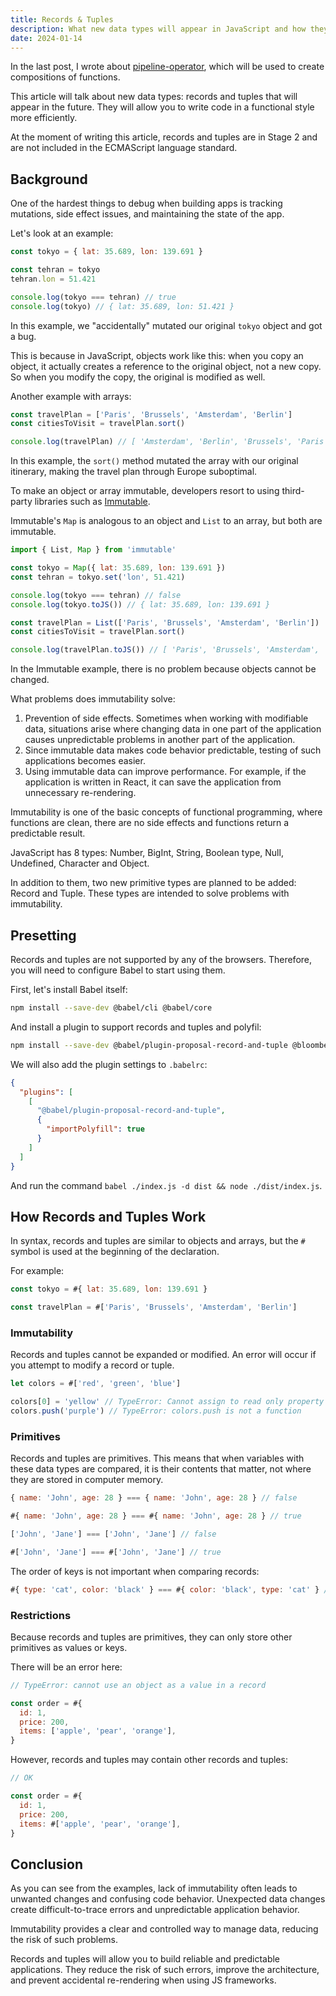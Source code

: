 ```yaml
---
title: Records & Tuples
description: What new data types will appear in JavaScript and how they will help us write reliable code and avoid bugs
date: 2024-01-14
---
```


In the last post, I wrote about [pipeline-operator](/en/blog/pipeline-operator), which will be used to create compositions of functions.

This article will talk about new data types: records and tuples that will appear in the future. They will allow you to write code in a functional style more efficiently.

At the moment of writing this article, records and tuples are in Stage 2 and are not included in the ECMAScript language standard.

## Background

One of the hardest things to debug when building apps is tracking mutations, side effect issues, and maintaining the state of the app.

Let's look at an example:

```js
const tokyo = { lat: 35.689, lon: 139.691 }

const tehran = tokyo
tehran.lon = 51.421

console.log(tokyo === tehran) // true
console.log(tokyo) // { lat: 35.689, lon: 51.421 }
```

In this example, we "accidentally" mutated our original `tokyo` object and got a bug.

This is because in JavaScript, objects work like this: when you copy an object, it actually creates a reference to the original object, not a new copy. So when you modify the copy, the original is modified as well.

Another example with arrays:

```js
const travelPlan = ['Paris', 'Brussels', 'Amsterdam', 'Berlin']
const citiesToVisit = travelPlan.sort()

console.log(travelPlan) // [ 'Amsterdam', 'Berlin', 'Brussels', 'Paris' ]
```

In this example, the `sort()` method mutated the array with our original itinerary, making the travel plan through Europe suboptimal.

To make an object or array immutable, developers resort to using third-party libraries such as [Immutable](https://immutable-js.com).

Immutable's `Map` is analogous to an object and `List` to an array, but both are immutable.

```js
import { List, Map } from 'immutable'

const tokyo = Map({ lat: 35.689, lon: 139.691 })
const tehran = tokyo.set('lon', 51.421)

console.log(tokyo === tehran) // false
console.log(tokyo.toJS()) // { lat: 35.689, lon: 139.691 }

const travelPlan = List(['Paris', 'Brussels', 'Amsterdam', 'Berlin'])
const citiesToVisit = travelPlan.sort()

console.log(travelPlan.toJS()) // [ 'Paris', 'Brussels', 'Amsterdam', 'Berlin' ]
```

In the Immutable example, there is no problem because objects cannot be changed.

What problems does immutability solve:

1. Prevention of side effects. Sometimes when working with modifiable data, situations arise where changing data in one part of the application causes unpredictable problems in another part of the application.
2. Since immutable data makes code behavior predictable, testing of such applications becomes easier.
3. Using immutable data can improve performance. For example, if the application is written in React, it can save the application from unnecessary re-rendering.

Immutability is one of the basic concepts of functional programming, where functions are clean, there are no side effects and functions return a predictable result.

JavaScript has 8 types: Number, BigInt, String, Boolean type, Null, Undefined, Character and Object.

In addition to them, two new primitive types are planned to be added: Record and Tuple. These types are intended to solve problems with immutability.

## Presetting

Records and tuples are not supported by any of the browsers. Therefore, you will need to configure Babel to start using them.

First, let's install Babel itself:

```bash
npm install --save-dev @babel/cli @babel/core
```

And install a plugin to support records and tuples and polyfil:

```bash
npm install --save-dev @babel/plugin-proposal-record-and-tuple @bloomberg/record-tuple-polyfill
```

We will also add the plugin settings to `.babelrc`:

```json
{
  "plugins": [
    [
      "@babel/plugin-proposal-record-and-tuple",
      {
        "importPolyfill": true
      }
    ]
  ]
}
```

And run the command `babel ./index.js -d dist && node ./dist/index.js`.

## How Records and Tuples Work

In syntax, records and tuples are similar to objects and arrays, but the `#` symbol is used at the beginning of the declaration.

For example:

```js
const tokyo = #{ lat: 35.689, lon: 139.691 }

const travelPlan = #['Paris', 'Brussels', 'Amsterdam', 'Berlin']
```

### Immutability

Records and tuples cannot be expanded or modified. An error will occur if you attempt to modify a record or tuple.

```js
let colors = #['red', 'green', 'blue']

colors[0] = 'yellow' // TypeError: Cannot assign to read only property '0' of object '[object Tuple]'
colors.push('purple') // TypeError: colors.push is not a function
```

### Primitives

Records and tuples are primitives. This means that when variables with these data types are compared, it is their contents that matter, not where they are stored in computer memory.

```js
{ name: 'John', age: 28 } === { name: 'John', age: 28 } // false

#{ name: 'John', age: 28 } === #{ name: 'John', age: 28 } // true

['John', 'Jane'] === ['John', 'Jane'] // false

#['John', 'Jane'] === #['John', 'Jane'] // true
```

The order of keys is not important when comparing records:

```js
#{ type: 'cat', color: 'black' } === #{ color: 'black', type: 'cat' } // true
```

### Restrictions

Because records and tuples are primitives, they can only store other primitives as values or keys.

There will be an error here:

```js
// TypeError: cannot use an object as a value in a record

const order = #{
  id: 1,
  price: 200,
  items: ['apple', 'pear', 'orange'],
}
```

However, records and tuples may contain other records and tuples:

```js
// OK

const order = #{
  id: 1,
  price: 200,
  items: #['apple', 'pear', 'orange'],
}
```

## Conclusion

As you can see from the examples, lack of immutability often leads to unwanted changes and confusing code behavior. Unexpected data changes create difficult-to-trace errors and unpredictable application behavior.

Immutability provides a clear and controlled way to manage data, reducing the risk of such problems.

Records and tuples will allow you to build reliable and predictable applications. They reduce the risk of such errors, improve the architecture, and prevent accidental re-rendering when using JS frameworks.
